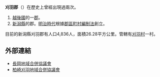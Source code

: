 {{日本郡
|郡=刈羽郡
|日文原名=刈羽郡
|平假名=かりわぐん
|羅馬字拼音=Kariwa-gun
|都道府縣=新潟縣
|支廳=
|町=0
|村=1
|經度=
|緯度=
|地圖=[[File:Kariwa_in_Niigata_Prefecture.png|250px]]
}}
'''刈羽郡'''（{{jpn|j=刈羽郡|hg=かりわぐん|rm=Kariwa gun|f=y}}）在歷史上曾經出現過兩次。
# [[越後國|越後國]]的一[[郡|郡]]。
# [[新潟縣|新潟縣]]的郡。[[明治時代|明治時代]]根據[[郡區町村編制法|郡區町村編制法]]創立。

目前的新潟縣刈羽郡有人口4,836人，面積26.28平方公里。管轄有[[刈羽村|刈羽村]]一村。

== 外部連結 ==
* [https://web.archive.org/web/20070929101612/http://www.nagaoka-gappei.jp/ 長岡地域合併協議會]
* [https://web.archive.org/web/20050423214739/http://www.netone.ne.jp/gappei/ 柏崎刈羽地域合併協議會]

{{Authority control}}
{{Japan-geo-stub}}
{{越後國的郡}}
{{新潟縣}}